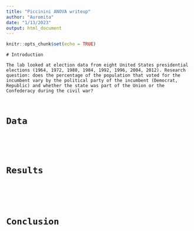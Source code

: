 ```yaml
---
title: "Piccinini ANOVA writeup"
author: "Auromita"
date: "1/13/2023"
output: html_document
---
```


```r
knitr::opts_chunk$set(echo = TRUE)
```

<pre><code class="r"># Introduction

The lab looked at election data from eight United States presidential elections (1964, 1972, 1980, 1984, 1992, 1996, 2004, 2012). Research question: does the percentage of the population that voted for the incumbent vary by the political party of the incumbent (Democrat, Republic) and whether the state was part of the Union or the Confederacy during the civil war?


<h1>Data</h1>



<h1>Results</h1>



<h1>Conclusion</code></pre></h1>